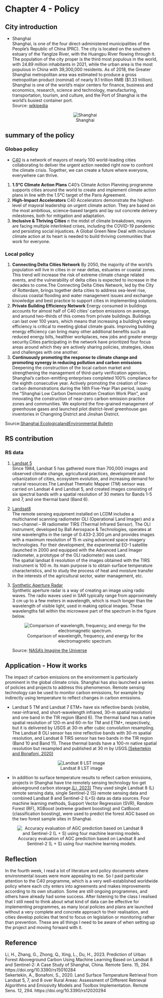 # Chapter 4 - Policy

## City introduction

-   Shanghai</br> Shanghai, is one of the four direct-administered municipalities of the People's Republic of China (PRC). The city is located on the southern estuary of the Yangtze River, with the Huangpu River flowing through it. The population of the city proper is the third most populous in the world, with 24.89 million inhabitants in 2021, while the urban area is the most populous in China with 39,300,000 residents. As of 2018, the Greater Shanghai metropolitan area was estimated to produce a gross metropolitan product (nominal) of nearly 9.1 trillion RMB (\$1.33 trillion). Shanghai is one of the world's major centers for finance, business and economics, research, science and technology, manufacturing, transportation, tourism, and culture, and the Port of Shanghai is the world's busiest container port.</br> Source: [wikipedia](https://en.wikipedia.org/wiki/Shanghai)

    <center>![Shanghai](image/download.jpeg)</center>

## summary of the policy

### Globao policy

-   [C40](https://www.c40.org/about-c40/) is a network of mayors of nearly 100 world-leading cities collaborating to deliver the urgent action needed right now to confront the climate crisis. Together, we can create a future where everyone, everywhere can thrive.

1.  **1.5°C Climate Action Plans** C40's Climate Action Planning programme supports cities around the world to create and implement climate action plans in line with the 1.5°C target of the Paris Agreement.</br>
2.  **High-Impact Accelerators** C40 Accelerators demonstrate the highest-level of mayoral leadership on urgent climate action. They are based on the most ambitious, science-based targets and lay out concrete delivery milestones, both for mitigation and adaptation.</br>
3.  **Inclusive & Thriving Cities** n the midst of climate breakdown, mayors are facing multiple interlinked crises, including the COVID-19 pandemic and persisting social injustices. A Global Green New Deal with inclusive climate action at its heart is needed to build thriving communities that work for everyone.</br>

### Local policy

1.  **Connecting Delta Cities Network** By 2050, the majority of the world's population will live in cities in or near deltas, estuaries or coastal zones. This trend will increase the risk of extreme climate change related events, and the vulnerability of delta cities is expected to increase in the decades to come.The Connecting Delta Cities Network, led by the City of Rotterdam, brings together delta cities to address sea-level rise, discuss coastal flooding and water management issues and exchange knowledge and best practice to support cities in implementing solutions.</br>
2.  **Private Building Efficiency Network** Energy consumed in buildings accounts for almost half of C40 cities' carbon emissions on average, and around two-thirds of this comes from private buildings. Buildings can last over 100 years, which means that increasing a building's energy efficiency is critical to meeting global climate goals. Improving building energy efficiency can bring many other additional benefits such as reduced energy bills, healthier workplaces, new jobs and greater energy security.Cities participating in the network have prioritized four focus areas around which they are actively sharing policies, strategies, ideas and challenges with one another.</br>
3.  **Continuously promoting the response to climate change and promoting synergy in reducing pollution and carbon emissions** Deepening the construction of the local carbon market and strengthening the management of third-party verification agencies, Shanghai's carbon-emitting enterprises completed 100% compliance for the eighth consecutive year. Actively promoting the creation of low-carbon demonstrations during the 14th Five-Year Plan period, issuing the "Shanghai Low Carbon Demonstration Creation Work Plan", and innovating the construction of near-zero carbon emission practice zones and communities. We explored the fine-grained management of greenhouse gases and launched pilot district-level greenhouse gas inventories in Changning District and Jinshan District.</br>

Source:[Shanghai EcologicalandEnvironmental Bulletin](https://sthj.sh.gov.cn/cmsres/f7/f7d5fae9e9df42f3bec63f34bfcbf330/71bc146ec721eba6b657a6b6a823d32e.pdf)

## RS contribution

### RS data

1.  [Landsat 5](https://eos.com/find-satellite/landsat-5-tm/)</br> Since 1984, Landsat 5 has gathered more than 700,000 images and observed climate change, agricultural practices, development and urbanization of cities, ecosystem evolution, and increasing demand for natural resources.The Landsat Thematic Mapper (TM) sensor was carried on Landsat 4 and Landsat 5, and created images consisting of six spectral bands with a spatial resolution of 30 meters for Bands 1-5 and 7, and one thermal band (Band 6).</br>

2.  [Landsat8](https://eos.com/find-satellite/landsat-8/)</br> The remote sensing equipment installed on LCDM includes a multichannel scanning radiometer OLI (Operational Land Imager) and a two-channel -- IR radiometer TIRS (Thermal Infrared Sensor). The OLI instrument, developed by Ball Aerospace & Technologies, operates at nine wavelengths in the range of 0.433-2.300 μm and provides images with a maximum resolution of 15 m using advanced space imagery technologies. For their development, the experimental EO-1 satellite (launched in 2000 and equipped with the Advanced Land Imager radiometer, a prototype of the OLI radiometer) was used.</br> The spatial landsat 8 resolution of the images obtained with the TIRS instrument is 100 m. Its main purpose is to obtain surface temperature characteristics, and to study the process of heat and moisture transfer in the interests of the agricultural sector, water management, etc.</br>

3.  [Synthetic Aperture Radar](https://www.capellaspace.com/sar-101-an-introduction-to-synthetic-aperture-radar/)</br> Synthetic aperture radar is a way of creating an image using radio waves. The radio waves used in SAR typically range from approximately 3 cm up to a few meters in wavelength, which is much longer than the wavelength of visible light, used in making optical images. These wavelengths fall within the microwave part of the spectrum in the figure below.

    <center>![Comparison of wavelength, frequency, and energy for the electromagnetic spectrum.](image/SpaceNet6-Blog_wavelength-spectrum.png)</center>

    Source: [NASA's Imagine the Universe](https://imagine.gsfc.nasa.gov/science/toolbox/emspectrum1.html)

## Application - How it works

The impact of carbon emissions on the environment is particularly prominent in the global climate crisis. Shanghai has also launched a series of policies and projects to address this phenomenon. Remote sensing technology can be used to monitor carbon emissions, for example by indirectly using temperature to reflect changes in carbon emissions.</br>

-   Landsat 5 TM and Landsat 7 ETM+ have six reflective bands (visible, near-infrared, and short-wavelength infrared, 30-m spatial resolution) and one band in the TIR region (Band 6). The thermal band has a native spatial resolution of 120-m and 60-m for TM and ETM+, respectively, but it is delivered by USGS at 30-m after cubic convolution resampling. The Landsat 8 OLI sensor has nine reflective bands with 30-m spatial resolution, and Landsat 8 TIRS sensor has two bands in the TIR region (Band 10 and Band 11). These thermal bands have a 100-m native spatial resolution but resampled and published at 30 m by USGS.[(Sekertekin and Bonafoni, 2020)](https://www.proquest.com/docview/2550293025?parentSessionId=8t9%2BNVN4gRD3vp%2FYloR3petIAqkasvj0CDOFMD6UNBQ%3D&pq-origsite=primo&accountid=14511)</br>

<center>![Landsat 8 LST image](image/lst.jpg)</center>

-   In addition to surface temperature results to reflect carbon emissions, projects in Shanghai have trie remotely sensing technology too get aboveground carbon storage.[(Li, 2023)](https://www.proquest.com/docview/2761198157?parentSessionId=l2brSec2n75gN8ANicRTz%2Fx%2FDIqA5daFETveuqBxDSE%3D&pq-origsite=primo&accountid=14511) They used single Landsat 8 (L) remote sensing data, single Sentinel-2 (S) remote sensing data and combined Landsat 8 and Sentinel-2 (L+S) data as data sources. Four machine learning methods, Support Vector Regression (SVR), Random Forest (RF), XGBoost (extreme gradient boosting) and CatBoost (classification boosting), were used to predict the forest AGC based on the two forest sample sites in Shanghai.

<center>![Accuracy evaluation of AGC prediction based on Landsat 8 and Sentinel-2 (L + S) using four machine learning models.](image/AGC.jpg)</center>

## Reflection

In the fourth week, I read a lot of literature and policy documents where environmental issues were more appealing to me. So I paid particular attention to the C40 programme, which is a very well-established worldwide policy where each city enters into agreements and makes improvements according to its own situation. Some are still ongoing programmes, and others have already had some success. After listening to the class I realised that I still need to think about what kind of data can be effective for implementing programmes, as many local policies and plans are launched without a very complete and concrete approach to their realisation, and cities develop policies that tend to focus on legislation or monitoring rather than prevention. These are all things I need to be aware of when setting up the project and moving forward with it.

## Reference

Li, H., Zhang, G., Zhong, Q., Xing, L., Du, H., 2023. Prediction of Urban Forest Aboveground Carbon Using Machine Learning Based on Landsat 8 and Sentinel-2: A Case Study of Shanghai, China. Remote Sens. 15, 284. https://doi.org/10.3390/rs15010284</br> Sekertekin, A., Bonafoni, S., 2020. Land Surface Temperature Retrieval from Landsat 5, 7, and 8 over Rural Areas: Assessment of Different Retrieval Algorithms and Emissivity Models and Toolbox Implementation. Remote Sens. 12, 294. https://doi.org/10.3390/rs12020294
